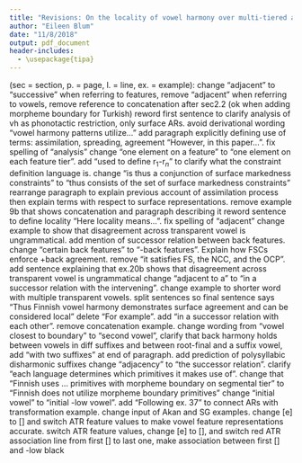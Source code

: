 ```yaml
---
title: "Revisions: On the locality of vowel harmony over multi-tiered autosegmental representations"
author: "Eileen Blum"
date: "11/8/2018"
output: pdf_document
header-includes:
  - \usepackage{tipa}
---
```

(sec = section, p. = page, l. = line, ex. = example):
\newline
\newline \textbf{throughout the paper:} change "adjacent" to "successive" when referring to features, remove "adjacent" when referring to vowels, remove reference to concatenation after sec2.2 (ok when adding morpheme boundary for Turkish)
\newline \textbf{sec1: p.1, l.11} reword first sentence to clarify analysis of vh as phonotactic restriction, only surface ARs. \textbf{l.16} avoid derivational wording "vowel harmony patterns utilize..."
\newline \textbf{sec1.1: p.3, l.111-119} add paragraph explicitly defining use of terms: assimilation, spreading, agreement "However, in this paper...". \textbf{p.4, l.133} fix spelling of "analysis"
\newline \textbf{sec2.2: p.6, l.171} change "one element on a feature" to "one element on each feature tier".
\newline \textbf{sec2.3: p.8, l.239} add "used to define r$_1$-r$_n$" to clarify what the constraint definition language is. \textbf{l.243-244} change "is thus a conjunction of surface markedness constraints" to "thus consists of the set of surface markedness constraints"
\newline \textbf{sec2.4: p.8, l.258-271} rearrange paragraph to explain previous account of assimilation process then explain terms with respect to surface representations. \textbf{p.9, l.273, ex.9} remove example 9b that shows concatenation and paragraph describing it
\newline \textbf{p.12, l.364-365} reword sentence to define locality "Here locality means...". \textbf{l.366} fix spelling of "adjacent"
\newline \textbf{sec3.2: p.15, l.430, ex.20} change example to show that disagreement across transparent vowel is ungrammatical. \textbf{l.423} add mention of successor relation between back features. \textbf{l.427} change "certain back features" to "-back features". \textbf{l.429-435} Explain how FSCs enforce +back agreement. \textbf{l.441} remove "it satisfies FS, the NCC, and the OCP". \textbf{l.443-446} add sentence explaining that ex.20b shows that disagreement across transparent vowel is ungrammatical
\newline \textbf{sec.3.2.1: p.16, l.460} change "adjacent to a" to "in a successor relation with the intervening". \textbf{l.464-465, ex.21} change example to shorter word with multiple transparent vowels. \textbf{l.477-479} split sentences so final sentence says "Thus Finnish vowel harmony demonstrates surface agreement and can be considered local"
\newline \textbf{sec.4.1: p.18, l.508} delete "For example". \textbf{p.18. l.532} add "in a successor relation with each other". \textbf{l.565, ex.29} remove concatenation example. \textbf{p.20, l.568-577} change wording from "vowel closest to boundary" to "second vowel", clarify that back harmony holds between vowels in diff suffixes and between root-final and a suffix vowel, add "with two suffixes" at end of paragraph. \textbf{p.22, l.620-622} add prediction of polysyllabic disharmonic suffixes
\newline \textbf{sec.4.1.1: p.22, l.627; p.23, l.640, 643} change "adjacency" to "the successor relation". \textbf{p.23, l.645} clarify "each language determines which primitives it makes use of". \textbf{l.652} change that "Finnish uses ... primitives with morpheme boundary on segmental tier" to "Finnish does not utilize morpheme boundary primitives"
\newline \textbf{sec5.1: p.24, l.681} change "initial vowel" to "initial -low vowel". \textbf{l.685} add "Following ex. 37" to connect ARs with transformation example. \textbf{p.24, l.688-690, ex.37} change input of Akan and SG examples. \textbf{p.26, l.726, ex.41} change [e] to [\textipa{E}] and switch ATR feature values to make vowel feature representations accurate. \textbf{p.27, l.748, ex.44} switch ATR feature values, change [e] to [\textipa{E}], and switch red ATR association line from first [\textipa{I}] to last one, make association between first [\textipa{I}] and -low black 